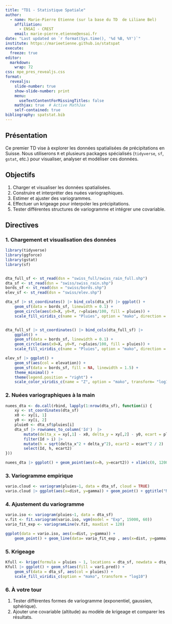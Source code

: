 ```yaml
---
title: "TD1 - Statistique Spatiale"
author:
  - name: Marie-Pierre Etienne (sur la base du TD  de Liliane Bel)
    affiliation: 
      - ENSAI - CREST
    email: marie-pierre.etienne@ensai.fr
date: "Last updated on `r format(Sys.time(), '%d %B, %Y')`"
institute: https://marieetienne.github.io/statspat
execute: 
  freeze: true
editor: 
  markdown: 
    wrap: 72
css: mpe_pres_revealjs.css
format:
  revealjs: 
    slide-number: true
    show-slide-number: print
    menu:
      useTextContentForMissingTitles: false
    mathjax: true  # Active MathJax
    self-contained: true
bibliography: spatstat.bib
---
```


## Présentation

Ce premier TD vise à explorer les données spatialisées de précipitations en Suisse. Nous utiliserons `R` et plusieurs packages spécialisés (`tidyverse`, `sf`, `gstat`, etc.) pour visualiser, analyser et modéliser ces données.

## Objectifs

1. Charger et visualiser les données spatialisées.
2. Construire et interpréter des nuées variographiques.
3. Estimer et ajuster des variogrammes.
4. Effectuer un krigeage pour interpoler les précipitations.
5. Tester différentes structures de variogramme et intégrer une covariable.

## Directives

### 1. Chargement et visualisation des données

```r
library(tidyverse)
library(ggforce)
library(gstat)
library(sf)


dta_full_sf <- st_read(dsn = "swiss_full/swiss_rain_full.shp") 
dta_sf <- st_read(dsn = "swiss/swiss_rain.shp")
bords_sf <- st_read(dsn = "swiss/bords.shp") 
elev_sf <- st_read(dsn = "swiss/elev.shp") 

dta_sf |> st_coordinates() |> bind_cols(dta_sf) |> ggplot() + 
    geom_sf(data = bords_sf, linewidth = 0.1) +
    geom_circle(aes(x0=X, y0=Y, r=pluies/100, fill = pluies)) +
    scale_fill_viridis_c(name = "Pluies", option = "mako", direction = -1) 


dta_full_sf |> st_coordinates() |> bind_cols(dta_full_sf) |> 
    ggplot() + 
    geom_sf(data = bords_sf, linewidth = 0.1) +
    geom_circle(aes(x0=X, y0=Y, r=pluies/100, fill = pluies)) +
    scale_fill_viridis_c(name = "Pluies", option = "mako", direction = -1) 

elev_sf |> ggplot() + 
    geom_sf(aes(col = elevation)) + 
    geom_sf(data = bords_sf, fill = NA, linewidth = 1.5) + 
    theme_minimal() +
    theme(legend.position = "right") +
    scale_color_viridis_c(name = "Z", option = "mako", transform= "log10")

```

### 2. Nuées variographiques à la main

```r
nuees_dta <- do.call(rbind, lapply(1:nrow(dta_sf), function(i) {
    xy <- st_coordinates(dta_sf)
    x0 <- xy[i, 1]
    y0 <- xy[i, 2]
    pluie0 <- dta_sf$pluies[i]
    dta_sf |> rownames_to_column('Id')  |> 
        mutate(delta_x = xy[,1] - x0, delta_y = xy[,2] - y0, ecart = pluies - pluie0) |> 
        filter(Id > i) |> 
        mutate(h = sqrt(delta_x^2 + delta_y^2), ecart2 = ecart^2 / 2) |> 
        select(Id, h, ecart2)
}))

nuees_dta |> ggplot() + geom_point(aes(x=h, y=ecart2)) + xlim(c(0, 120000))
```

### 3. Variogramme empirique

```r
vario.cloud <- variogram(pluies~1, data = dta_sf, cloud = TRUE)
vario.cloud |> ggplot(aes(x=dist, y=gamma)) + geom_point() + ggtitle("Nuée variographique")
```

### 4. Ajustement du variogramme

```r
vario.iso <- variogram(pluies~1, data = dta_sf)
v.fit <- fit.variogram(vario.iso, vgm(model = "Exp", 15000, 60))
vario_fit_exp <- variogramLine(v.fit, maxdist = 120)

ggplot(data = vario.iso, aes(x=dist, y=gamma)) + 
    geom_point() + geom_line(data= vario_fit_exp , aes(x=dist, y=gamma))
```

### 5. Krigeage

```r
Kfull <- krige(formula = pluies ~ 1, locations = dta_sf, newdata = dta_full_sf, model = v.fit)
Kfull |> ggplot() + geom_sf(aes(fill = var1.pred)) +
    geom_sf(data = dta_sf, aes(col = pluies)) +
    scale_fill_viridis_c(option = "mako", transform = "log10")
```

### 6. À votre tour

1. Tester différentes formes de variogramme (exponentiel, gaussien, sphérique).
2. Ajouter une covariable (altitude) au modèle de krigeage et comparer les résultats.

